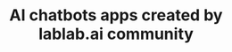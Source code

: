 ---
seoTitle: "AI chatbots apps created by lablab.ai community"
seoDescription: "Step into the world of AI chatbots and discover how they're revolutionizing every business. Explore all of the potential uses of chatbots in variety apps with us."
title: "AI chatbots apps created by lablab.ai community"
description: "Step into the world of AI chatbots and discover how they're revolutionizing every business. Explore all of the potential uses of chatbots in variety apps with us."
---